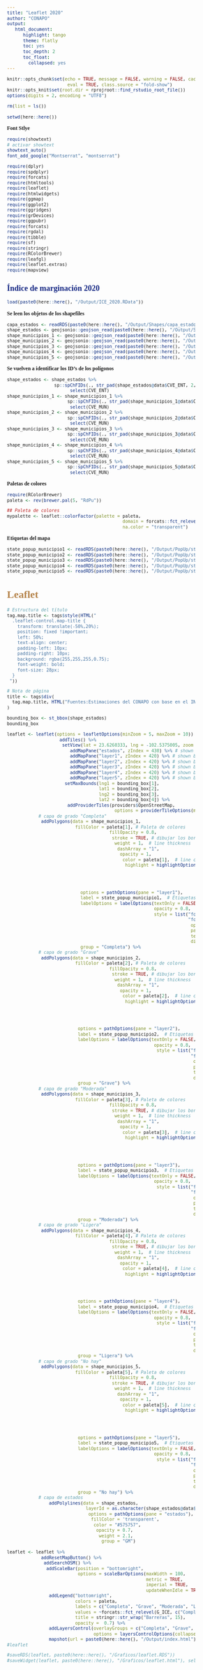 ---
title: "Leaflet 2020"
author: "CONAPO"
output:
   html_document:
      highlight: tango
      theme: flatly
      toc: yes
      toc_depth: 2
      toc_float:
        collapsed: yes
---
\usepackage{color}

```{=html}
<style>
code.r{
  font-size: 10px;
}
pre {
  font-size: 12px
}
</style>

<style>
body {
text-align: justify;
font-style: normal;
font-family: "Montserrat";
font-size: 12px
}
h1.title {
  font-size: 40px;
  color: #000D3B;
}
h1 {
  color: #B6854D;
}
h2 {
  color: #172984;
}
h3 {
  color: #172984;
}
</style>
```

```{=html}
<style>
.nav>li>a {
    position: relative;
    display: block;
    padding: 10px 15px;
    color: #0A2687;
}
.nav-pills>li.active>a, .nav-pills>li.active>a:hover, .nav-pills>li.active>a:focus {
    color: #ffffff;
    background-color: #09C2BC;
}
</style>
```

```{r, include=FALSE}
knitr::opts_chunk$set(echo = TRUE, message = FALSE, warning = FALSE, cache = FALSE, cache.lazy = FALSE, 
                       eval = TRUE, class.source = "fold-show")
knitr::opts_knit$set(root.dir = rprojroot::find_rstudio_root_file())
options(digits = 2, encoding = "UTF8")
```   
 

```{r, echo=FALSE}
rm(list = ls())
```

```{r, echo=FALSE}
setwd(here::here())
```


**Font Stlye**  

```{r}
require(showtext)
# activar showtext
showtext_auto()
font_add_google("Montserrat", "montserrat")
```


```{r}
require(dplyr)
require(spdplyr)
require(forcats)
require(htmltools)
require(leaflet)
require(htmlwidgets)
require(ggmap)
require(ggplot2)
require(ggridges)
require(grDevices)
require(ggpubr)
require(forcats)
require(rgdal)
require(tibble)
require(sf)
require(stringr)
require(RColorBrewer)
require(leafgl)
require(leaflet.extras)
require(mapview)
```

## Índice de marginación 2020

```{r}
load(paste0(here::here(), "/Output/ICE_2020.RData"))
```

**Se leen los objetos de los shapefiles**

```{r}
capa_estados <- readRDS(paste0(here::here(), "/Output/Shapes/capa_estados_topojson.rds"))
shape_estados <- geojsonio::geojson_read(paste0(here::here(), "/Output/Shapes/estados_json.geojson"), what = "sp") 
shape_municipios_1 <- geojsonio::geojson_read(paste0(here::here(), "/Output/Shapes/municipios_1_json.geojson"), what = "sp") 
shape_municipios_2 <- geojsonio::geojson_read(paste0(here::here(), "/Output/Shapes/municipios_2_json.geojson"), what = "sp") 
shape_municipios_3 <- geojsonio::geojson_read(paste0(here::here(), "/Output/Shapes/municipios_3_json.geojson"), what = "sp") 
shape_municipios_4 <- geojsonio::geojson_read(paste0(here::here(), "/Output/Shapes/municipios_4_json.geojson"), what = "sp") 
shape_municipios_5 <- geojsonio::geojson_read(paste0(here::here(), "/Output/Shapes/municipios_5_json.geojson"), what = "sp")
```

**Se vuelven a identificar los ID's de los polígonos** 

```{r}
shape_estados <- shape_estados %>%
                  sp::spChFIDs(., str_pad(shape_estados@data$CVE_ENT, 2, "left", pad = "0")) %>% 
                        select(CVE_ENT)
shape_municipios_1 <- shape_municipios_1 %>% 
                       sp::spChFIDs(., str_pad(shape_municipios_1@data$CVE_MUN, 5, "left", pad = "0")) %>% 
                        select(CVE_MUN)
shape_municipios_2 <- shape_municipios_2 %>% 
                       sp::spChFIDs(., str_pad(shape_municipios_2@data$CVE_MUN, 5, "left", pad = "0")) %>% 
                        select(CVE_MUN)
shape_municipios_3 <- shape_municipios_3 %>% 
                       sp::spChFIDs(., str_pad(shape_municipios_3@data$CVE_MUN, 5, "left", pad = "0")) %>% 
                        select(CVE_MUN)
shape_municipios_4 <- shape_municipios_4 %>% 
                       sp::spChFIDs(., str_pad(shape_municipios_4@data$CVE_MUN, 5, "left", pad = "0")) %>% 
                        select(CVE_MUN)
shape_municipios_5 <- shape_municipios_5 %>% 
                       sp::spChFIDs(., str_pad(shape_municipios_5@data$CVE_MUN, 5, "left", pad = "0")) %>% 
                        select(CVE_MUN)
```

**Paletas de colores** 

```{r}
require(RColorBrewer)
paleta <- rev(brewer.pal(5, "RdPu"))

## Paleta de colores                         
mypalette <- leaflet::colorFactor(palette = paleta, 
                                            domain = forcats::fct_relevel(ICE_2020$G_ICE, c("Completa", "Grave", "Moderada", "Ligera", "No hay")), 
                                            na.color = "transparent")
```

**Etiquetas del mapa**   

```{r, results=FALSE}
state_popup_municipio1 <- readRDS(paste0(here::here(), "/Output/PopUp/state_popup_municipio1.RDS"))
state_popup_municipio2 <- readRDS(paste0(here::here(), "/Output/PopUp/state_popup_municipio2.RDS"))
state_popup_municipio3 <- readRDS(paste0(here::here(), "/Output/PopUp/state_popup_municipio3.RDS"))
state_popup_municipio4 <- readRDS(paste0(here::here(), "/Output/PopUp/state_popup_municipio4.RDS"))
state_popup_municipio5 <- readRDS(paste0(here::here(), "/Output/PopUp/state_popup_municipio5.RDS"))
```

# Leaflet

```{r}
# Estructura del título
tag.map.title <- tags$style(HTML("
  .leaflet-control.map-title { 
    transform: translate(-50%,20%);
    position: fixed !important;
    left: 50%;
    text-align: center;
    padding-left: 10px; 
    padding-right: 10px; 
    background: rgba(255,255,255,0.75);
    font-weight: bold;
    font-size: 28px;
  }
 ")) 

# Nota de página
title <- tags$div(
  tag.map.title, HTML("Fuentes:Estimaciones del CONAPO con base en el INEGI, Censo de Población y Vivienda 2020.")
)  
```

```{r}
bounding_box <- st_bbox(shape_estados)
bounding_box
```


```{r}
leaflet <- leaflet(options = leafletOptions(minZoom = 5, maxZoom = 10)) %>% 
                    addTiles() %>% 
                     setView(lat = 23.6260333, lng = -102.5375005, zoom = 5) %>%
                        addMapPane("estados", zIndex = 430) %>% # shown above ames_lines
                        addMapPane("layer1", zIndex = 420) %>% # shown below
                        addMapPane("layer2", zIndex = 420) %>% # shown below
                        addMapPane("layer3", zIndex = 420) %>% # shown below
                        addMapPane("layer4", zIndex = 420) %>% # shown below
                        addMapPane("layer5", zIndex = 420) %>% # shown below
                      setMaxBounds(lng1 = bounding_box[1],
                                   lat1 = bounding_box[2],
                                   lng2 = bounding_box[3],
                                   lat2 = bounding_box[4]) %>%
                       addProviderTiles(providers$OpenStreetMap, 
                                         options = providerTileOptions(minZoom = 2, maxZoom = 10)) %>%
            # capa de grado "Completa"
             addPolygons(data = shape_municipios_1,
                          fillColor = paleta[1], # Paleta de colores
                                       fillOpacity = 0.8,
                                        stroke = TRUE, # dibujar los bordes del polígono
                                         weight = 1,  # line thickness
                                          dashArray = "1",
                                           opacity = 1,
                                            color = paleta[1],  # line colour 
                                             highlight = highlightOptions(weight = 2,
                                                                          color = "red", # Color de selección
                                                                          dashArray = "",
                                                                          fillOpacity = 0.6,
                                                                          bringToFront = TRUE),
                            options = pathOptions(pane = "layer1"), 
                            label = state_popup_municipio1,  # Etiquetas
                            labelOptions = labelOptions(textOnly = FALSE, 
                                                        opacity = 0.8,
                                                        style = list("font-weight" = "normal", 
                                                                     "font-family" = "montserrat",                 
                                                                      opacity = 0.7,
                                                                      padding = "3px 8px"),
                                                                      textsize = '15px',
                                                                      direction = "auto"),
                            group = "Completa") %>%
            # capa de grado "Grave"
             addPolygons(data = shape_municipios_2,
                          fillColor = paleta[2], # Paleta de colores
                                       fillOpacity = 0.8,
                                        stroke = TRUE, # dibujar los bordes del polígono
                                         weight = 1,  # line thickness
                                          dashArray = "1",
                                           opacity = 1,
                                            color = paleta[2],  # line colour 
                                             highlight = highlightOptions(weight = 2,
                                                                          color = "red", # Color de selección
                                                                          dashArray = "",
                                                                          fillOpacity = 0.6,
                                                                          bringToFront = TRUE),
                           options = pathOptions(pane = "layer2"), 
                           label = state_popup_municipio2,  # Etiquetas
                           labelOptions = labelOptions(textOnly = FALSE, 
                                                        opacity = 0.8,
                                                         style = list("font-weight" = "normal", 
                                                                      "font-family" = "montserrat",                 
                                                                       opacity = 0.7,
                                                                       padding = "3px 8px"),
                                                                       textsize = '15px',
                                                                       direction = "auto"),
                           group = "Grave") %>%  
            # capa de grado "Moderada"
             addPolygons(data = shape_municipios_3,
                          fillColor = paleta[3], # Paleta de colores
                                       fillOpacity = 0.8,
                                        stroke = TRUE, # dibujar los bordes del polígono
                                         weight = 1,  # line thickness
                                          dashArray = "1",
                                           opacity = 1,
                                            color = paleta[3],  # line colour 
                                             highlight = highlightOptions(weight = 2,
                                                                          color = "red", # Color de selección
                                                                          dashArray = "",
                                                                          fillOpacity = 0.6,
                                                                          bringToFront = TRUE),
                           options = pathOptions(pane = "layer3"), 
                           label = state_popup_municipio3,  # Etiquetas
                           labelOptions = labelOptions(textOnly = FALSE, 
                                                        opacity = 0.8,
                                                         style = list("font-weight" = "normal", 
                                                                      "font-family" = "montserrat",                 
                                                                       opacity = 0.7,
                                                                       padding = "3px 8px"),
                                                                       textsize = '15px',
                                                                       direction = "auto"),
                           group = "Moderada") %>% 
            # capa de grado "Ligera"
             addPolygons(data = shape_municipios_4,
                          fillColor = paleta[4], # Paleta de colores
                                       fillOpacity = 0.8,
                                        stroke = TRUE, # dibujar los bordes del polígono
                                         weight = 1,  # line thickness
                                          dashArray = "1",
                                           opacity = 1,
                                            color = paleta[4],  # line colour 
                                             highlight = highlightOptions(weight = 2,
                                                                          color = "red", # Color de selección
                                                                          dashArray = "",
                                                                          fillOpacity = 0.6,
                                                                          bringToFront = TRUE),
                           options = pathOptions(pane = "layer4"), 
                           label = state_popup_municipio4,  # Etiquetas
                           labelOptions = labelOptions(textOnly = FALSE, 
                                                        opacity = 0.8,
                                                         style = list("font-weight" = "normal", 
                                                                      "font-family" = "montserrat",                 
                                                                       opacity = 0.7,
                                                                       padding = "3px 8px"),
                                                                       textsize = '15px',
                                                                       direction = "auto"),
                           group = "Ligera") %>% 
            # capa de grado "No hay"
             addPolygons(data = shape_municipios_5,
                          fillColor = paleta[5], # Paleta de colores
                                       fillOpacity = 0.8,
                                        stroke = TRUE, # dibujar los bordes del polígono
                                         weight = 1,  # line thickness
                                          dashArray = "1",
                                           opacity = 1,
                                            color = paleta[5],  # line colour 
                                             highlight = highlightOptions(weight = 2,
                                                                          color = "red", # Color de selección
                                                                          dashArray = "",
                                                                          fillOpacity = 0.6,
                                                                          bringToFront = TRUE),
                           options = pathOptions(pane = "layer5"), 
                           label = state_popup_municipio5,  # Etiquetas
                           labelOptions = labelOptions(textOnly = FALSE, 
                                                        opacity = 0.8,
                                                         style = list("font-weight" = "normal", 
                                                                      "font-family" = "montserrat",                 
                                                                       opacity = 0.7,
                                                                       padding = "3px 8px"),
                                                                       textsize = '15px',
                                                                       direction = "auto"),
                           group = "No hay") %>% 
            # capa de estados
                addPolylines(data = shape_estados,
                              layerId = as.character(shape_estados@data$CVE_ENT),
                               options = pathOptions(pane = "estados"),  
                                fillColor = 'transparent',
                                 color = "#575757", 
                                  opacity = 0.7, 
                                   weight = 2.1,
                                    group = "GM") 
                                  
leaflet <- leaflet %>% 
             addResetMapButton() %>%
              addSearchOSM() %>%
               addScaleBar(position = "bottomright", 
                           options = scaleBarOptions(maxWidth = 100, 
                                                     metric = TRUE,
                                                     imperial = TRUE, 
                                                     updateWhenIdle = TRUE)) %>%
                addLegend("bottomright", 
                          colors = paleta, 
                          labels = c("Completa", "Grave", "Moderada", "Ligera", "No hay"),
                          values = ~forcats::fct_relevel(G_ICE, c("Completa", "Grave", "Moderada", "Ligera", "No hay")),
                          title = stringr::str_wrap("Barreras", 15),
                          opacity =  0.7) %>%
                addLayersControl(overlayGroups = c("Completa", "Grave", "Moderada", "Ligera", "No hay"),
                                 options = layersControlOptions(collapsed = TRUE)) %>%
                mapshot(url = paste0(here::here(), "/Output/index.html"))
#leaflet

#saveRDS(leaflet, paste0(here::here(), "/Graficos/leaflet.RDS"))
#saveWidget(leaflet, paste0(here::here(), "/Graficos/leaflet.html"), selfcontained = TRUE)
```

